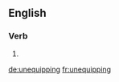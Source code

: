 ==English==

===Verb===
{{head|en}}

# {{present participle of|unequip|lang=en}}

[[de:unequipping]]
[[fr:unequipping]]